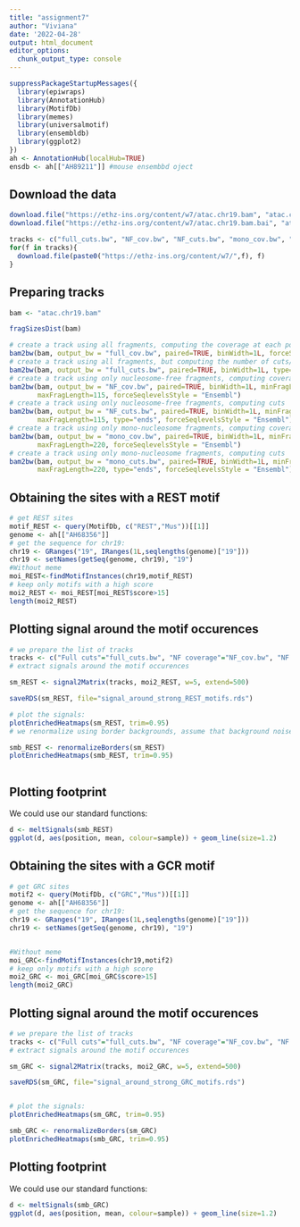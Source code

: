 ```yaml
---
title: "assignment7"
author: "Viviana"
date: '2022-04-28'
output: html_document
editor_options: 
  chunk_output_type: console
---
```




```r
suppressPackageStartupMessages({
  library(epiwraps)
  library(AnnotationHub)
  library(MotifDb)
  library(memes)
  library(universalmotif)
  library(ensembldb)
  library(ggplot2)
})
ah <- AnnotationHub(localHub=TRUE)
ensdb <- ah[["AH89211"]] #mouse ensembbd oject 
```


## Download the data

```r
download.file("https://ethz-ins.org/content/w7/atac.chr19.bam", "atac.chr19.bam")
download.file("https://ethz-ins.org/content/w7/atac.chr19.bam.bai", "atac.chr19.bam.bai")

tracks <- c("full_cuts.bw", "NF_cov.bw", "NF_cuts.bw", "mono_cov.bw", "mono_cuts.bw")
for(f in tracks){
  download.file(paste0("https://ethz-ins.org/content/w7/",f), f)
}
```


## Preparing tracks

```r
bam <- "atac.chr19.bam"

fragSizesDist(bam)

# create a track using all fragments, computing the coverage at each position (and force Ensembl naming), while creating the tracks we converto to ensmble
bam2bw(bam, output_bw = "full_cov.bw", paired=TRUE, binWidth=1L, forceSeqlevelsStyle = "Ensembl") 
# create a track using all fragments, but computing the number of cuts/insertion sites at each position
bam2bw(bam, output_bw = "full_cuts.bw", paired=TRUE, binWidth=1L, type="ends", forceSeqlevelsStyle = "Ensembl")
# create a track using only nucleosome-free fragments, computing coverage
bam2bw(bam, output_bw = "NF_cov.bw", paired=TRUE, binWidth=1L, minFragLength=30, 
       maxFragLength=115, forceSeqlevelsStyle = "Ensembl")
# create a track using only nucleosome-free fragments, computing cuts
bam2bw(bam, output_bw = "NF_cuts.bw", paired=TRUE, binWidth=1L, minFragLength=30,
       maxFragLength=115, type="ends", forceSeqlevelsStyle = "Ensembl")
# create a track using only mono-nucleosome fragments, computing coverage
bam2bw(bam, output_bw = "mono_cov.bw", paired=TRUE, binWidth=1L, minFragLength=130,
       maxFragLength=220, forceSeqlevelsStyle = "Ensembl")
# create a track using only mono-nucleosome fragments, computing cuts
bam2bw(bam, output_bw = "mono_cuts.bw", paired=TRUE, binWidth=1L, minFragLength=130,
       maxFragLength=220, type="ends", forceSeqlevelsStyle = "Ensembl")
```


## Obtaining the sites with a REST motif

```r
# get REST sites
motif_REST <- query(MotifDb, c("REST","Mus"))[[1]]
genome <- ah[["AH68356"]]
# get the sequence for chr19:
chr19 <- GRanges("19", IRanges(1L,seqlengths(genome)["19"]))
chr19 <- setNames(getSeq(genome, chr19), "19")
#Without meme 
moi_REST<-findMotifInstances(chr19,motif_REST)
# keep only motifs with a high score
moi2_REST <- moi_REST[moi_REST$score>15]
length(moi2_REST)

```

## Plotting signal around the motif occurences

```r
# we prepare the list of tracks
tracks <- c("Full cuts"="full_cuts.bw", "NF coverage"="NF_cov.bw", "NF cuts"="NF_cuts.bw", "Mono cov"="mono_cov.bw", "Mono cuts"="mono_cuts.bw")
# extract signals around the motif occurences

sm_REST <- signal2Matrix(tracks, moi2_REST, w=5, extend=500)

saveRDS(sm_REST, file="signal_around_strong_REST_motifs.rds")

# plot the signals:
plotEnrichedHeatmaps(sm_REST, trim=0.95)
# we renormalize using border backgrounds, assume that background noise is the same 

smb_REST <- renormalizeBorders(sm_REST)
plotEnrichedHeatmaps(smb_REST, trim=0.95) 
 
```


## Plotting footprint

We could use our standard functions:

```r
d <- meltSignals(smb_REST)
ggplot(d, aes(position, mean, colour=sample)) + geom_line(size=1.2)
```


## Obtaining the sites with a GCR motif

```r
# get GRC sites
motif2 <- query(MotifDb, c("GRC","Mus"))[[1]]
genome <- ah[["AH68356"]]
# get the sequence for chr19:
chr19 <- GRanges("19", IRanges(1L,seqlengths(genome)["19"]))
chr19 <- setNames(getSeq(genome, chr19), "19")


#Without meme 
moi_GRC<-findMotifInstances(chr19,motif2)
# keep only motifs with a high score
moi2_GRC <- moi_GRC[moi_GRC$score>15]
length(moi2_GRC)

```

## Plotting signal around the motif occurences

```r
# we prepare the list of tracks
tracks <- c("Full cuts"="full_cuts.bw", "NF coverage"="NF_cov.bw", "NF cuts"="NF_cuts.bw", "Mono cov"="mono_cov.bw", "Mono cuts"="mono_cuts.bw")
# extract signals around the motif occurences

sm_GRC <- signal2Matrix(tracks, moi2_GRC, w=5, extend=500)

saveRDS(sm_GRC, file="signal_around_strong_GRC_motifs.rds")


# plot the signals:
plotEnrichedHeatmaps(sm_GRC, trim=0.95)

smb_GRC <- renormalizeBorders(sm_GRC)
plotEnrichedHeatmaps(smb_GRC, trim=0.95) 
```


## Plotting footprint

We could use our standard functions:

```r
d <- meltSignals(smb_GRC)
ggplot(d, aes(position, mean, colour=sample)) + geom_line(size=1.2)
```
